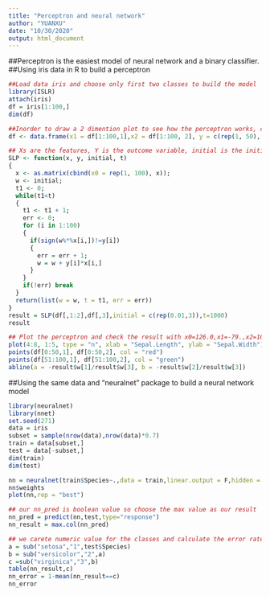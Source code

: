 ---
title: "Perceptron and neural network"
author: "YUANXU"
date: "10/30/2020"
output: html_document
---
##Perceptron is the easiest model of neural network and a binary classifier.
##Using iris data in R to build a perceptron
```{r}
##Load data iris and choose only first two classes to build the model
library(ISLR)
attach(iris)
df = iris[1:100,]
dim(df)
```
```{r}
##Inorder to draw a 2 dimention plot to see how the perceptron works, choose only two features
df <- data.frame(x1 = df[1:100,1],x2 = df[1:100, 2], y = c(rep(1, 50), rep(-1, 50)))
```
```{r}
## Xs are the features, Y is the outcome variable, initial is the initial weight, t is iterate times
SLP <- function(x, y, initial, t)
{
  x <- as.matrix(cbind(x0 = rep(1, 100), x));
  w <- initial;
  t1 <- 0;
  while(t1<t)
  {
    t1 <- t1 + 1;
    err <- 0;
    for (i in 1:100)
    {
      if(sign(w%*%x[i,])!=y[i])
      {
        err = err + 1;
        w = w + y[i]*x[i,]
      }
    }
    if(!err) break
  }
  return(list(w = w, t = t1, err = err))
}
result = SLP(df[,1:2],df[,3],initial = c(rep(0.01,3)),t=1000) 
result
```
```{r}
## Plot the perceptron and check the result with x0=126.0,x1=-79.,x2=101.4 wchich perfect matched truth 
plot(4:8, 1:5, type = "n", xlab = "Sepal.Length", ylab = "Sepal.Width")
points(df[0:50,1], df[0:50,2], col = "red")
points(df[51:100,1], df[51:100,2], col = "green")
abline(a = -result$w[1]/result$w[3], b = -result$w[2]/result$w[3])
```
##Using the same data and "neuralnet" package to build a neural network model
```{r}
library(neuralnet)
library(nnet)
set.seed(271)
data = iris
subset = sample(nrow(data),nrow(data)*0.7)
train = data[subset,]
test = data[-subset,]
dim(train)
dim(test)
```
```{r}
nn = neuralnet(train$Species~.,data = train,linear.output = F,hidden = 2)
nn$weights
plot(nn,rep = "best")
```
```{r}
## our nn_pred is boolean value so choose the max value as our result
nn_pred = predict(nn,test,type="response")
nn_result = max.col(nn_pred)

```
```{r}
## we carete numeric value for the classes and calculate the error rate
a = sub("setosa","1",test$Species)
b = sub("versicolor","2",a)
c =sub("virginica","3",b)
table(nn_result,c)
nn_error = 1-mean(nn_result==c)
nn_error
```